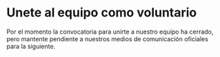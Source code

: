 # Unete al equipo como voluntario

Por el momento la convocatoria para unirte a nuestro equipo ha cerrado, pero mantente pendiente a nuestros medios de comunicación oficiales para la siguiente.
